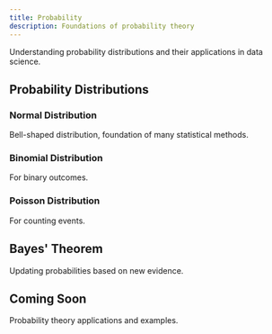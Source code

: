 ```yaml
---
title: Probability
description: Foundations of probability theory
---
```



Understanding probability distributions and their applications in data science.

## Probability Distributions

### Normal Distribution

Bell-shaped distribution, foundation of many statistical methods.

### Binomial Distribution

For binary outcomes.

### Poisson Distribution

For counting events.

## Bayes' Theorem

Updating probabilities based on new evidence.

## Coming Soon

Probability theory applications and examples.


